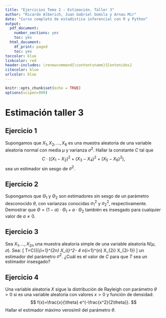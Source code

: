 ```yaml
---
title: "Ejercicios Tema 2 - Estimación. Taller 3"
author: "Ricardo Alberich, Juan Gabriel Gomila y Arnau Mir"
date: "Curso completo de estadística inferencial con R y Python"
output:
  pdf_document:
    number_sections: yes
    toc: yes
  html_document:
    df_print: paged
    toc: yes
toccolor: blue
linkcolor: red
header-includes: \renewcommand{\contentsname}{Contenidos}
citecolor: blue
urlcolor: blue
---
```


```r
knitr::opts_chunk$set(echo = TRUE)
options(scipen=999)
```


# Estimación taller 3

## Ejercicio 1
Supongamos  que $X_1,X_2,\ldots,X_6$ es una muestra aleatoria de una
variable aleatoria normal con media  $\mu$ y  varianza $\sigma^2$.
 Hallar  la constante $C$ tal que $$C\cdot\bigl({(X_1 -X_2)}^2 +{(X_3 -X_4)}^2 + 
 {(X_5 -X_6)}^2\bigr),$$ sea  un estimador sin sesgo de $\sigma^2$.

## Ejercicio 2
Supongamos  que $\Theta_1$ y  $\Theta_2$ son estimadores sin sesgo
de un parámetro desconocido $\theta$, con varianzas conocidas $\sigma_1^2$ y
$\sigma_2^2$, respectivamente. Demostrar  que $\Theta =(1-a)\cdot\Theta_1 +a\cdot \Theta_2$ también es insesgado para cualquier valor de $a\not=0$.

## Ejercicio 3
Sea $X_1,\ldots,X_{2n}$ una muestra aleatoria simple de una variable
aleatoria $N(\mu,\sigma)$. Sea:
\[
T=C\left({\left(\sum_{i=1}^{2n} X_i\right)}^2- 4 n\sum_{i=1}^{n}
X_{2i} X_{2i-1}\right)
\]
un estimador del parámetro $\sigma^2$. ¿Cuál es el valor de $C$ para que 
$T$ sea un estimador insesgado?

## Ejercicio 4
Una variable aleatoria $X$ sigue la  distribución de 
Rayleigh con parámetro $\theta >0$ si es una variable 
aleatoria con valores $x>0$ y  función  de densidad:
$$
f(x)=\frac{x}{\theta} e^{-\frac{x^2}{2\theta}}.
$$
 Hallar el estimador máximo verosímil del parámetro $\theta$.

